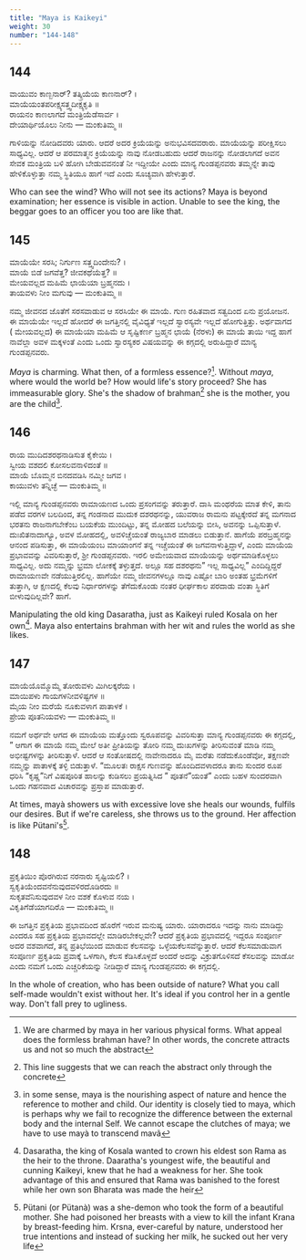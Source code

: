 ```yaml
---
title: "Maya is Kaikeyi"
weight: 30
number: "144-148"
---
```


## 144

ವಾಯುವಂ ಕಾಣ್ಬನಾರ್? ತತ್ಕ್ರಿಯೆಯ ಕಾಣನಾರ್? ।  
ಮಾಯೆಯಂತಪರೀಕ್ಷ್ಯಸತ್ತ್ವದೀಕ್ಷ್ಯಕೃತಿ ॥  
ರಾಯನಂ ಕಾಣಲಾಗದೆ ಮಂತ್ರಿಯೆಡೆಸಾರ್ವ ।  
ದೇಯಾರ್ಥಿಯೊಲು ನೀನು — ಮಂಕುತಿಮ್ಮ ॥

ಗಾಳಿಯನ್ನು ನೋಡಿದವರು ಯಾರು. ಆದರೆ ಅದರ ಕ್ರಿಯೆಯನ್ನು ಅನುಭವಿಸದವರಾರು. ಮಾಯೆಯನ್ನು ಪರೀಕ್ಷಿಸಲು ಸಾಧ್ಯವಿಲ್ಲ. ಆದರೆ ಆ ಪರಮಾತ್ಮನ ಕ್ರಿಯೆಯನ್ನು ನಾವು ನೋಡಬಹುದು ಆದರೆ ರಾಜನನ್ನು ನೋಡಲಾಗದೆ ಅವನ ಸೇವಕ ಮಂತ್ರಿಯ ಬಳಿ ಹೋಗಿ ಬೇಡುವವನಂತೆ ನೀ ಇದ್ದೀಯೇ ಎಂದು ಮಾನ್ಯ ಗುಂಡಪ್ಪನವರು ತಮ್ಮನ್ನೇ ತಾವು ಹೇಳಿಕೊಳ್ಳುತ್ತಾ ನಮ್ಮ ಸ್ಥಿತಿಯೂ ಹಾಗೆ ಇದೆ ಎಂದು ಸೂಚ್ಯವಾಗಿ ಹೇಳುತ್ತಾರೆ.

Who can see the wind? Who will not see its actions? Maya is beyond examination; her essence is visible in action. Unable to see the king, the beggar goes to an officer you too are like that.

## 145

ಮಾಯೆಯೇ ಸರಸಿ; ನಿರ್ಗುಣ ಸತ್ತ್ವದಿಂದೇನು? ।  
ಮಾಯೆ ಬಿಡೆ ಜಗವೆತ್ತ? ಜೀವಕಥೆಯೆತ್ತ? ॥  
ಮೇಯವಲ್ಲದ ಮಹಿಮೆ ಛಾಯೆಯಾ ಬ್ರಹ್ಮನದು ।  
ತಾಯವಳು ನೀಂ ಮಗುವು — ಮಂಕುತಿಮ್ಮ ॥

ನಮ್ಮ ಜೀವನದ ಜೊತೆಗೆ ಸರಸವಾಡುವ ಆ ಸರಸಿಯೇ ಈ ಮಾಯೆ. ಗುಣ ರಹಿತವಾದ ಸತ್ವದಿಂದ ಏನು ಪ್ರಯೋಜನ. ಈ ಮಾಯೆಯೇ ಇಲ್ಲದೆ ಹೋದರೆ ಈ ಜಗತ್ತಿನಲ್ಲಿ ವೈವಿಧ್ಯತೆ ಇಲ್ಲದೆ ಸ್ವಾರಸ್ಯವೇ ಇಲ್ಲದೆ ಹೋಗುತ್ತಿತ್ತು. ಅರ್ಥವಾಗದ ( ಮೇಯವಲ್ಲದ) ಈ ಮಾಯೆಯಾ ಮಹಿಮೆ ಆ ಸೃಷ್ಟಿಕರ್ಣ ಬ್ರಹ್ಮನ ಛಾಯೆ (ನೆರಳು) ಈ ಮಾಯೆ ತಾಯಿ ಇದ್ದ ಹಾಗೆ ನಾವೆಲ್ಲಾ ಅವಳ ಮಕ್ಕಳಂತೆ ಎಂದು ಒಂದು ಸ್ವಾರಸ್ಯಕರ ವಿಷಯವನ್ನು ಈ ಕಗ್ಗದಲ್ಲಿ ಅರುಹಿದ್ದಾರೆ ಮಾನ್ಯ ಗುಂಡಪ್ಪನವರು.

_Maya_ is charming. What then, of a formless essence?[^52]. Without _maya_, where would the world be? How would life's story proceed? She has immeasurable glory. She's the shadow of brahman[^53] she is the mother, you are the child[^54].

## 146

ರಾಯ ಮುದಿದಶರಥನಾಡಿಸುತ ಕೈಕೇಯಿ ।  
ಸ್ವೀಯ ವಶದಲಿ ಕೋಸಲವನಾಳಿದಂತೆ ॥  
ಮಾಯೆ ಬೊಮ್ಮನ ಬಿನದವಡಿಸಿ ನಮ್ಮೀ ಜಗವ ।  
ಕಾಯುವಳು ತನ್ನಿಚ್ಛೆ — ಮಂಕುತಿಮ್ಮ ॥

ಇಲ್ಲಿ ಮಾನ್ಯ ಗುಂಡಪ್ಪನವರು ರಾಮಾಯಣದ ಒಂದು ಪ್ರಸಂಗವನ್ನು ತರುತ್ತಾರೆ. ದಾಸಿ ಮಂಥರೆಯ ಮಾತ ಕೇಳಿ, ತಾನು ಪಡೆದ ವರಗಳ ಬಲದಿಂದ, ತನ್ನ ಗಂಡನಾದ ಮುದುಕ ದಶರಥನನ್ನು, ಯುವರಾಜ ರಾಮನು ಪಟ್ಟಕ್ಕೇರದೆ ತನ್ನ ಮಗನಾದ ಭರತನು ರಾಜನಾಗಬೇಕೆಂಬ ಬಯಕೆಯ ಮುಂದಿಟ್ಟು, ತನ್ನ ಮೋಹದ ಬಲೆಯನ್ನು ಬೀಸಿ, ಅವನನ್ನು ಒಪ್ಪಿಸುತ್ತಾಳೆ. ದುಃಖಿತನಾದಾಗ್ಯೂ, ಅವಳ ಮೋಹದಲ್ಲಿ, ಅವಳಿಚ್ಚೆಯಂತೆ ರಾಜ್ಯಬಾರ ಮಾಡಲು ಬಿಡುತ್ತಾನೆ. ಹಾಗೆಯೆ ಪರಬ್ರಹ್ಮನನ್ನು ಆನಂದ ಪಡಿಸುತ್ತಾ, ಈ ಮಾಯೆಯಂಬ ಮಾಯಾಂಗನೆ ತನ್ನ ಇಚ್ಚೆಯಂತೆ ಈ ಜಗವನಾಳುತ್ತಿದ್ದಾಳೆ, ಎಂದು ಮಾಯೆಯ ಪ್ರಭಾವವನ್ನು ವಿವರಿಸುತ್ತಾರೆ, ಶ್ರೀ ಗುಂಡಪ್ಪನವರು. ಇರಲಿ ಅಮೇಯವಾದ ಮಾಯೆಯನ್ನು ಅರ್ಥಮಾಡಿಕೊಳ್ಳಲು ಸಾಧ್ಯವಿಲ್ಲ. ಅದು ನಮ್ಮನ್ನು ಭ್ರಮಾ ಲೋಕಕ್ಕೆ ತಳ್ಳುತ್ತದೆ. ಅಲ್ಲೂ ಸಹ ದಶರಥನು” ಇಲ್ಲ ಸಾಧ್ಯವಿಲ್ಲ” ಎಂದಿದ್ದಿದ್ದರೆ ರಾಮಾಯಣವೇ ನಡೆಯುತ್ತಿರಲಿಲ್ಲ. ಹಾಗೆಯೇ ನಮ್ಮ ಜೀವನಗಳಲ್ಲೂ ನಾವು ಎಷ್ಟೋ ಬಾರಿ ಅಂತಹ ಭ್ರಮೆಗಳಿಗೆ ತುತ್ತಾಗಿ, ಆ ಕ್ಷಣದಲ್ಲಿ ಕೆಲವು ನಿರ್ಧಾರಗಳನ್ನು ತೆಗೆದುಕೊಂಡು ನಂತರ ಧೀರ್ಘಕಾಲ ಪರದಾಡು ವಂತಾ ಸ್ಥಿತಿಗೆ ಬೀಳುವುದಿಲ್ಲವೇ? ಹಾಗೆ.

Manipulating the old king Dasaratha, just as Kaikeyi ruled Kosala on her own[^55]. Maya also entertains brahman with her wit and rules the world as she likes.

## 147

ಮಾಯೆಯೊಮ್ಮೊಮ್ಮೆ ತೋರುವಳು ಮಿಗಿಲಕ್ಕರೆಯ ।  
ಮಾಯಿಪಳು ಗಾಯಗಳನೀವಳಿಷ್ಟಗಳ ॥  
ಮೈಯ ನೀಂ ಮರೆಯೆ ನೂಕುವಳಾಗ ಪಾತಾಳಕೆ ।  
ಪ್ರೇಯ ಪೂತನಿಯವಳು — ಮಂಕುತಿಮ್ಮ ॥

ನಮಗೆ ಅರ್ಥವೇ ಆಗದ ಈ ಮಾಯೆಯ ಮತ್ತೊಂದು ಸ್ವರೂಪವನ್ನು ವಿವರಿಸುತ್ತಾ ಮಾನ್ಯ ಗುಂಡಪ್ಪನವರು ಈ ಕಗ್ಗದಲ್ಲಿ, ” ಆಗಾಗ ಈ ಮಾಯೆ ನಮ್ಮ ಮೇಲೆ ಅತೀ ಪ್ರೀತಿಯನ್ನು ತೋರಿ ನಮ್ಮ ದುಃಖಗಳನ್ನು ತೀರಿಸುವಂತೆ ಮಾಡಿ ನಮ್ಮ ಅಭೀಷ್ಟಗಳನ್ನು ತೀರಿಸುತ್ತಾಳೆ. ಆದರೆ ಆ ಸಂತೋಷದಲ್ಲಿ ನಾವೇನಾದರೂ ಮೈ ಮರೆತು ನಡೆದುಕೊಂಡೆವೋ, ತಕ್ಷಣವೇ ನಮ್ಮನ್ನು ಪಾತಾಳಕ್ಕೆ ತಳ್ಳಿ ಬಿಡುತ್ತಾಳೆ. “ಮೂಲತಃ ರಾಕ್ಷಸ ಗುಣವನ್ನು ಹೊಂದಿದವಳಾದರೂ ತಾನು ಸುಂದರ ರೂಪ ಧರಿಸಿ “ಕೃಷ್ಣ”ನಿಗೆ ವಿಷಪೂರಿತ ಹಾಲನ್ನು ಕುಡಿಸಲು ಪ್ರಯತ್ನಿಸಿದ ” ಪೂತನೆ”ಯಂತೆ” ಎಂದು ಬಹಳ ಸುಂದರವಾಗಿ ಒಂದು ಗಹನವಾದ ವಿಚಾರವನ್ನು ಪ್ರಸ್ತಾಪ ಮಾಡುತ್ತಾರೆ.

At times, mayà showers us with excessive love she heals our wounds, fulfils our desires. But if we're careless, she throws us to the ground. Her affection is like Pütani's[^56].

## 148

ಪ್ರಕೃತಿಯಿಂ ಪೊರಗಿರುವ ನರನಾರು ಸೃಷ್ಟಿಯಲಿ? ।  
ಸ್ವಕೃತಿಯೆಂದವನೆನುವುದವಳಿರದೊಡಿರದು ॥  
ಸುಕೃತವೆನಿಸುವುದವಳ ನೀಂ ವಶಕೆ ಕೊಳುವ ನಯ ।  
ವಿಕೃತಿಗೆಡೆಯಾಗದಿರೊ — ಮಂಕುತಿಮ್ಮ ॥

ಈ ಜಗತ್ತಿನ ಪ್ರಕೃತಿಯ ಪ್ರಭಾವದಿಂದ ಹೊರೆಗೆ ಇರುವ ಮನುಷ್ಯ ಯಾರು. ಯಾರಾದರೂ ಇದನ್ನು ನಾನು ಮಾಡಿದ್ದು ಎಂದರೂ ಸಹ ಪ್ರಕೃತಿಯ ಪ್ರಭಾವದಲ್ಲೇ ಮಾಡಿರಬೇಕಲ್ಲವೇ? ಆದರೆ ಪ್ರಕೃತಿಯ ಪ್ರಭಾವದಲ್ಲಿ ಇದ್ದರೂ ಸಂಪೂರ್ಣ ಅದರ ವಶವಾಗದೆ, ತನ್ನ ಪ್ರತಿಭೆಯಿಂದ ಮಾಡುವ ಕೆಲಸವನ್ನು ಒಳ್ಳೆಯಕೆಲಸವೆನ್ನುತ್ತಾರೆ. ಆದರೆ ಕೆಲಸಮಾಡುವಾಗ ಸಂಪೂರ್ಣ ಪ್ರಕೃತಿಯ ಪ್ರವಾಕ್ಕೆ ಒಳಗಾಗಿ, ಕೆಲಸ ಕೆಡಿಸಿಕೊಳ್ಳದೆ ಅಂದರೆ ಅದನ್ನು ವಿಕ್ರುತಗೊಳಿಸದೆ ಕೆಸಲವನ್ನು ಮಾಡೋ ಎಂದು ನಮಗೆ ಒಂದು ಎಚ್ಚರಿಕೆಯನ್ನು ನೀಡಿದ್ದಾರೆ ಮಾನ್ಯ ಗುಂಡಪ್ಪನವರು ಈ ಕಗ್ಗದಲ್ಲಿ.

In the whole of creation, who has been outside of nature? What you call self-made wouldn't exist without her. It's ideal if you control her in a gentle way. Don't fall prey to ugliness.

[^52]:
    We are charmed by maya in her various physical forms. What appeal does the formless brahman have? In other words, the concrete attracts us and not so much the
    abstract

[^53]: This line suggests that we can reach the abstract only through the concrete
[^54]: in some sense, maya is the nourishing aspect of nature and hence the reference to mother and child. Our identity is closely tied to maya, which is perhaps why we fail to recognize the difference between the external body and the internal Self. We cannot escape the clutches of maya; we have to use mayà to transcend mavã
[^55]: Dasaratha, the king of Kosala wanted to crown his eldest son Rama as the heir to the throne. Daaratha's youngest wife, the beautiful and cunning Kaikeyi, knew that he had a weakness for her. She took advantage of this and ensured that Rama was banished to the forest while her own son Bharata was made the heir
[^56]: Pütani (or Pütanà) was a she-demon who took the form of a beautiful mother. She had poisoned her breasts with a view to kill the infant Krana by breast-feeding him. Krsna, ever-careful by nature, understood her true intentions and instead of sucking her milk, he sucked out her very life
